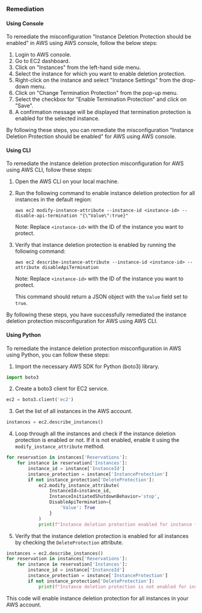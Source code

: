 ### Remediation

#### Using Console

To remediate the misconfiguration "Instance Deletion Protection should be enabled" in AWS using AWS console, follow the below steps:

1. Login to AWS console.
2. Go to EC2 dashboard.
3. Click on "Instances" from the left-hand side menu.
4. Select the instance for which you want to enable deletion protection.
5. Right-click on the instance and select "Instance Settings" from the drop-down menu.
6. Click on "Change Termination Protection" from the pop-up menu.
7. Select the checkbox for "Enable Termination Protection" and click on "Save".
8. A confirmation message will be displayed that termination protection is enabled for the selected instance.

By following these steps, you can remediate the misconfiguration "Instance Deletion Protection should be enabled" for AWS using AWS console.

#### Using CLI

To remediate the instance deletion protection misconfiguration for AWS using AWS CLI, follow these steps:

1. Open the AWS CLI on your local machine.
2. Run the following command to enable instance deletion protection for all instances in the default region:

   ```
   aws ec2 modify-instance-attribute --instance-id <instance-id> --disable-api-termination "{\"Value\":true}"
   ```

   Note: Replace `<instance-id>` with the ID of the instance you want to protect.

3. Verify that instance deletion protection is enabled by running the following command:

   ```
   aws ec2 describe-instance-attribute --instance-id <instance-id> --attribute disableApiTermination
   ```

   Note: Replace `<instance-id>` with the ID of the instance you want to protect.

   This command should return a JSON object with the `Value` field set to `true`.

By following these steps, you have successfully remediated the instance deletion protection misconfiguration for AWS using AWS CLI.

#### Using Python

To remediate the instance deletion protection misconfiguration in AWS using Python, you can follow these steps:

1. Import the necessary AWS SDK for Python (boto3) library.

```python
import boto3
```

2. Create a boto3 client for EC2 service.

```python
ec2 = boto3.client('ec2')
```

3. Get the list of all instances in the AWS account.

```python
instances = ec2.describe_instances()
```

4. Loop through all the instances and check if the instance deletion protection is enabled or not. If it is not enabled, enable it using the `modify_instance_attribute` method.

```python
for reservation in instances['Reservations']:
    for instance in reservation['Instances']:
        instance_id = instance['InstanceId']
        instance_protection = instance['InstanceProtection']
        if not instance_protection['DeleteProtection']:
            ec2.modify_instance_attribute(
                InstanceId=instance_id,
                InstanceInitiatedShutdownBehavior='stop',
                DisableApiTermination={
                    'Value': True
                }
            )
            print(f"Instance deletion protection enabled for instance {instance_id}")
```

5. Verify that the instance deletion protection is enabled for all instances by checking the `DeleteProtection` attribute.

```python
instances = ec2.describe_instances()
for reservation in instances['Reservations']:
    for instance in reservation['Instances']:
        instance_id = instance['InstanceId']
        instance_protection = instance['InstanceProtection']
        if not instance_protection['DeleteProtection']:
            print(f"Instance deletion protection is not enabled for instance {instance_id}")
```

This code will enable instance deletion protection for all instances in your AWS account.


